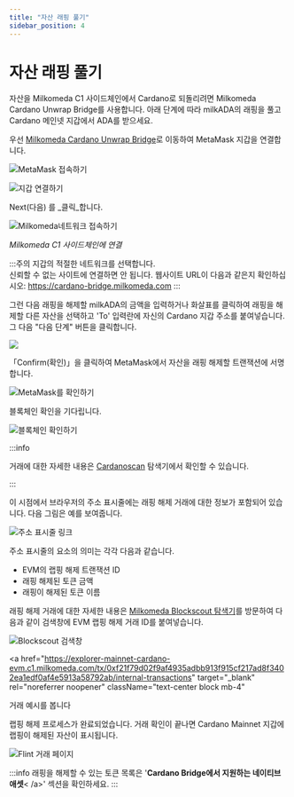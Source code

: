 ```yaml
---
title: "자산 래핑 풀기"
sidebar_position: 4
---
```



# 자산 래핑 풀기

자산을 Milkomeda C1 사이드체인에서 Cardano로 되돌리려면 Milkomeda Cardano Unwrap Bridge를 사용합니다. 아래 단계에 따라 milkADA의 래핑을 풀고 Cardano 메인넷 지갑에서 ADA를 받으세요. &#x20;

우선 [Milkomeda Cardano Unwrap Bridge](https://cardano-bridge.milkomeda.com/bridge)로 이동하여 MetaMask 지갑을 연결합니다.

![MetaMask 접속하기](/img/connect-metamask.png)

![지갑 연결하기](/img/connect-wallet.png)

Next(다음) 를 _클릭_합니다.

![Milkomeda네트워크 접속하기](/img/connect-milkomeda.png)

_Milkomeda C1 사이드체인에 연결_

:::주의 지갑의 적절한 네트워크를 선택합니다. <br /> 신뢰할 수 없는 사이트에 연결하면 안 됩니다. 웹사이트 URL이 다음과 같은지 확인하십시오: https://cardano-bridge.milkomeda.com :::

그런 다음 래핑을 해제할 milkADA의 금액을 입력하거나 화살표를 클릭하여 래핑을 해제할 다른 자산을 선택하고 'To' 입력란에 자신의 Cardano 지갑 주소를 붙여넣습니다. 그 다음 "다음 단계" 버튼을 클릭합니다.

<img className="img-full" src={tokenSelection} />

「Confirm(확인)」을 클릭하여 MetaMask에서 자산을 래핑 해제할 트랜잭션에 서명합니다.

![MetaMask를 확인하기](/img/confirm-metamask.png)

블록체인 확인을 기다립니다.

<img className="img-full" src={blockchainConfirmation} alt="블록체인 확인하기" />

:::info

거래에 대한 자세한 내용은 [Cardanoscan](https://cardanoscan.io) 탐색기에서 확인할 수 있습니다.

:::

이 시점에서 브라우저의 주소 표시줄에는 래핑 해제 거래에 대한 정보가 포함되어 있습니다. 다음 그림은 예를 보여줍니다.

<img className="img-full" src={addressBar} alt="주소 표시줄 링크" />

주소 표시줄의 요소의 의미는 각각 다음과 같습니다.

- EVM의 랩핑 해제 트랜잭션 ID
- 래핑 해제된 토큰 금액
- 래핑이 해제된 토큰 이름

래핑 해제 거래에 대한 자세한 내용은 [Milkomeda Blockscout 탐색기](https://explorer-mainnet-cardano-evm.c1.milkomeda.com/)를 방문하여 다음과 같이 검색창에 EVM 랩핑 해제 거래 ID를 붙여넣습니다.

<img className="img-full" src={searchBox} alt="Blockscout 검색창" />

<a
  href="https://explorer-mainnet-cardano-evm.c1.milkomeda.com/tx/0xf21f79d02f9af4935adbb913f915cf217ad8f3402ea1edf0af4e5913a58792ab/internal-transactions"
  target="_blank"
  rel="noreferrer noopener"
  className="text-center block mb-4"
>
  거래 예시를 봅니다
</a>

랩핑 해제 프로세스가 완료되었습니다. 거래 확인이 끝나면 Cardano Mainnet 지갑에 랩핑이 해제된 자산이 표시됩니다.

![Flint 거래 페이지](/img/flint-transactions.png)

:::info 래핑을 해제할 수 있는 토큰 목록은 '**Cardano Bridge에서 지원하는 네이티브 애셋**< /a>' 섹션을 확인하세요. :::
